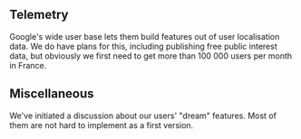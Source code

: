 ## Telemetry

Google's wide user base lets them build features out of user localisation data. We do have plans for this, including publishing free public interest data, but obviously we first need to get more than 100 000 users per month in France.

## Miscellaneous

We've initiated a discussion about our users' "dream" features. Most of them are not hard to implement as a first version.

